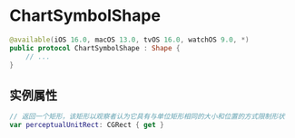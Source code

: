 # ChartSymbolShape

<ToBePolishedAfterTranslation />

<OriginalSource
  title="ChartSymbolShape"
  url="https://developer.apple.com/documentation/charts/chartsymbolshape"
  summary="一种类型，可充当添加到图表中的标记的形状"
/>

```swift
@available(iOS 16.0, macOS 13.0, tvOS 16.0, watchOS 9.0, *)
public protocol ChartSymbolShape : Shape {
    // ...
}
```

## 实例属性

```swift
// 返回一个矩形，该矩形以观察者认为它具有与单位矩形相同的大小和位置的方式限制形状
var perceptualUnitRect: CGRect { get }
```
